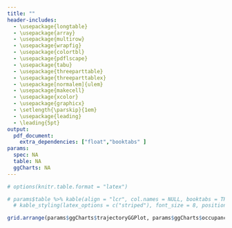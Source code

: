 ```yaml
---
title: ""
header-includes:
  - \usepackage{longtable}
  - \usepackage{array}
  - \usepackage{multirow}
  - \usepackage{wrapfig}
  - \usepackage{colortbl}
  - \usepackage{pdflscape}
  - \usepackage{tabu}
  - \usepackage{threeparttable}
  - \usepackage{threeparttablex}
  - \usepackage[normalem]{ulem}
  - \usepackage{makecell}
  - \usepackage{xcolor}
  - \usepackage{graphicx}
  - \setlength{\parskip}{1em}
  - \usepackage{leading}
  - \leading{5pt}
output:
  pdf_document: 
    extra_dependencies: ["float","booktabs" ]
params:
  spec: NA
  table: NA
  ggCharts: NA
---
```


```r

# options(knitr.table.format = "latex")

```
```r

# params$table %>% kable(align = "lcr", col.names = NULL, booktabs = TRUE) %>% 
  # kable_styling(latex_options = c("striped"), font_size = 8, position = "center")

```


```r
grid.arrange(params$ggCharts$trajectoryGGPlot, params$ggCharts$occupancyGGPlot, ncol = 2)
```

